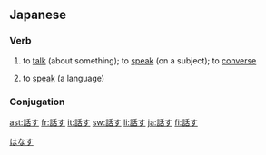 ==Japanese==
{{ja-kanjitab|話}}

===Verb===
{{ja-verb|kk|type=1|hira=はなす|rom=hanasu}}

# {{transitive}} to [[talk]] (about something); to [[speak]] (on a subject); to [[converse]]
# to [[speak]] (a language)

===Conjugation===
{{ja-go-su|話|はな|hana}}

[[Category:1000_Japanese_basic_words|はなす]]

[[ast:話す]]
[[fr:話す]]
[[it:話す]]
[[sw:話す]]
[[li:話す]]
[[ja:話す]]
[[fi:話す]]